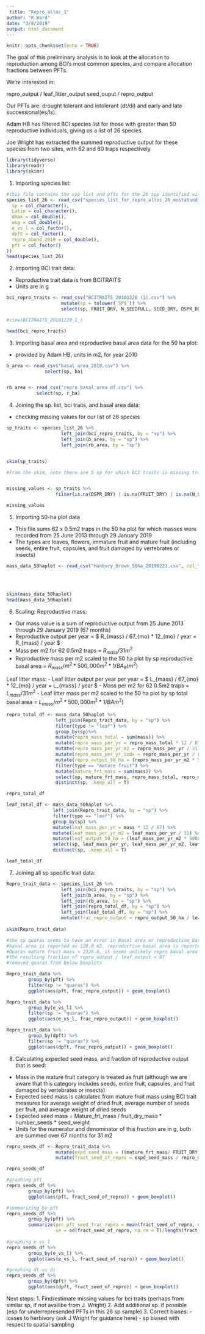 ```yaml
---
 title: "Repro_alloc_1"
author: "R.Ward"
date: "3/8/2019"
output: html_document
---
```


```r
knitr::opts_chunk$set(echo = TRUE)
```


The goal of this preliminary analysis is to look at the allocation to reproduction among BCI's most common species, and compare allocation fractions between PFTs.     

We're interested in:   

repro_output / leaf_litter_output
seed_ouput / repro_output  

Our PFTs are: drought tolerant and intolerant (dt/di) and early and late successional(es/ls).  

Adam HB has filtered BCI species list for those with greater than 50 reproductive individuals, giving us a list of 26 species.   

Joe Wright has extracted the summed reproductive output for these species from two sites, with 62 and 60 traps respectively.

```r
library(tidyverse)
library(readr)
library(skimr)
```

1.  Importing species list:

```r
#this file contains the spp list and pfts for the 26 spp identified with more than 50 repro individuals
species_list_26 <- read_csv("species_list_for_repro_alloc_26_mostabund_sp.csv", col_types = cols(
  sp = col_character(),
  Latin = col_character(),
  dmax = col_double(),
  wsg = col_double(),
  e_vs_l = col_factor(),
  dpft = col_factor(),
  repro_abund_2010 = col_double(),
  pft = col_factor()
))
head(species_list_26)

```

2. Importing BCI trait data:  
- Reproductive trait data is from BCITRAITS 
- Units are in g

```r
bci_repro_traits <- read_csv("BCITRAITS_20101220 (1).csv") %>%
                    mutate(sp = tolower(`SP$`)) %>%
                    select(sp, FRUIT_DRY, N_SEEDFULL, SEED_DRY, DSPR_DRY)

#view(BCITRAITS_20101220_1_)

head(bci_repro_traits) 
```


3. Importing basal area and reproductive basal area data for the 50 ha plot:
 - provided by Adam HB, units in m2, for year 2010

```r

b_area <- read_csv("basal_area_2010.csv") %>%
              select(sp, ba)


rb_area <- read_csv("repro_basal_area_df.csv") %>%
           select(sp, r_ba)

```


4. Joining the sp. list, bci traits, and basal area data:
- checking missing values for our list of 26 species

```r
sp_traits <- species_list_26 %>%
                    left_join(bci_repro_traits, by = "sp") %>%
                    left_join(b_area, by = "sp") %>%
                    left_join(rb_area, by = "sp")


skim(sp_traits)

#From the skim, note there are 5 sp for which BCI traits is missing trait values


missing_values <- sp_traits %>%
                  filter(is.na(DSPR_DRY) | is.na(FRUIT_DRY) | is.na(N_SEEDFULL) | is.na(SEED_DRY))

missing_values
```


5. Importing 50-ha plot data  
- This file sums 62 x 0.5m2 traps in the 50 ha plot for which masses were recorded from 25 June 2013 through 29 January 2019
- The types are leaves, flowers, immature fruit and mature fruit (including seeds, entire fruit, capsules, and fruit damaged by vertebrates or insects)
```r
mass_data_50haplot <- read_csv("Hanbury_Brown_50ha_20190221.csv", col_types = cols(sp = col_character(), 
                                                                                   type = col_factor(), 
                                                                                   mass = col_double(),
                                                                                   Freq = col_double())
                                                                                      )
skim(mass_data_50haplot)
head(mass_data_50haplot)

```

6. Scaling: 
Reproductive mass:
- Our mass value is a sum of reproductive output from 25 June 2013 through 29 January 2019 (67 months)
- Reproductive output per year =  $ R_{mass} / 67_{mo} * 12_{mo} / year = R_{mass} / year $
- Mass per m2 for 62 0.5m2 traps = $R_{mass}/ 31 m^2$
- Reproductive mass per m2 scaled to the 50 ha plot by sp reproductive basal area = $R_{mass} / m^2 * 500,000 m^2 * 1/ BA_{R} (m^2)$

Leaf litter mass: 
- Leaf litter output per year per year = $ L_{mass} / 67_{mo} * 12_{mo} / year = L_{mass} / year $
- Mass per m2 for 62 0.5m2 traps = $L_{mass}/ 31 m^2$
- Leaf litter mass per m2 scaled to the 50 ha plot by sp total basal area = $L_{mass} / m^2 * 500,000 m^2 * 1/ BA m^2)$


```r
repro_total_df <- mass_data_50haplot %>%
                  left_join(Repro_trait_data, by = "sp") %>%
                  filter(type != "leaf") %>%
                  group_by(sp)%>%
                  mutate(repro_mass_total = sum(mass)) %>%
                  mutate(repro_mass_per_yr = repro_mass_total * 12 / 67) %>%
                  mutate(repro_mass_per_yr_m2 = repro_mass_per_yr / 31) %>%  
                  mutate(repro_mass_per_yr_indv = repro_mass_per_yr / repro_abund_2010) %>%
                  mutate(repro_output_50_ha = (repro_mass_per_yr_m2 * 500000 / r_ba)) %>%
                  filter(type == "mature fruit") %>%
                  mutate(mature_frt_mass = sum(mass)) %>%
                  select(sp, mature_frt_mass, repro_mass_total, repro_mass_per_yr_indv, repro_mass_per_yr, repro_mass_per_yr_m2, repro_output_50_ha) %>%
                  distinct(sp, .keep_all = T)

repro_total_df

leaf_total_df <- mass_data_50haplot %>%
                 left_join(Repro_trait_data, by = "sp") %>%
                 filter(type == "leaf") %>%
                 group_by(sp) %>%
                 mutate(leaf_mass_per_yr = mass * 12 / 67) %>%
                 mutate(leaf_mass_per_yr_m2 = leaf_mass_per_yr / 31) %>%
                 mutate(leaf_output_50_ha = (leaf_mass_per_yr_m2 * 500000 / ba)) %>%
                 select(sp, leaf_mass_per_yr, leaf_mass_per_yr_m2, leaf_output_50_ha) %>%
                 distinct(sp, .keep_all = T)

leaf_total_df

```


7. Joining all sp specific trait data: 
```r
    
Repro_trait_data <- species_list_26 %>%
                    left_join(bci_repro_traits, by = "sp") %>%
                    left_join(b_area, by = "sp") %>%
                    left_join(rb_area, by = "sp") %>%
                    left_join(repro_total_df, by = "sp") %>%
                    left_join(leaf_total_df, by = "sp") %>%
                    mutate(frac_repro_output = repro_output_50_ha / leaf_output_50_ha)
                    
skim(Repro_trait_data)

#the sp quaras seems to have an error in basal area or reproductive basal area measure
#basal area is reported as 120.8 m2, reproductive basal area is reported as 0.91 m2
#Quaras mature fruit mass = 2326.6, it seems unlikely repro basal area is only .9
#the resulting fraction of repro_output / leaf_output = 87
#removed quaras from below boxplots

Repro_trait_data %>%
        group_by(pft) %>%
        filter(sp != "quaras") %>%
        ggplot(aes(pft, frac_repro_output)) + geom_boxplot()

Repro_trait_data %>%
        group_by(e_vs_l) %>%
        filter(sp != "quaras") %>%
        ggplot(aes(e_vs_l, frac_repro_output)) + geom_boxplot()

Repro_trait_data %>%
        group_by(dpft) %>%
        filter(sp != "quaras") %>%
        ggplot(aes(dpft, frac_repro_output)) + geom_boxplot()


```

8. Calculating expected seed mass, and fraction of reproductive output that is seed:

- Mass in the mature fruit category is treated as fruit (although we are aware that this category includes seeds, entire fruit, capsules, and fruit damaged by vertebrates or insects)
- Expected seed mass is calculatec from mature fruit mass using BCI trait measures for average weight of dried fruit, average number of seeds per fruit, and average weight of dried seeds
- Expected seed mass = Mature_frt_mass / fruit_dry_mass * number_seeds * seed_weight
- Units for the numerator and denominator of this fraction are in g, both are summed over 67 months for 31 m2

```r
repro_seeds_df <- Repro_trait_data %>%
                  mutate(expd_seed_mass = ((mature_frt_mass/ FRUIT_DRY) * N_SEEDFULL * SEED_DRY)) %>%
                  mutate(fract_seed_of_repro = expd_seed_mass / repro_mass_total)

repro_seeds_df

#graphing pft
repro_seeds_df %>%
        group_by(pft) %>%
        ggplot(aes(pft, fract_seed_of_repro)) + geom_boxplot()

#summarizing by pft
repro_seeds_df %>%
        group_by(pft) %>%
        summarize(per_pft_seed_frac_repro = mean(fract_seed_of_repro, na.rm = T), 
                  se = sd(fract_seed_of_repro, na.rm = T)/length(fract_seed_of_repro))
   
#graphing e_vs_l
repro_seeds_df %>%
        group_by(e_vs_l) %>%
        ggplot(aes(e_vs_l, fract_seed_of_repro)) + geom_boxplot()

#graphing dt vs di
repro_seeds_df %>%
        group_by(dpft) %>%
        ggplot(aes(dpft, fract_seed_of_repro)) + geom_boxplot()
```

Next steps: 
1. Find/estimate missing values for bci traits (perhaps from similar sp, if not availibe from J. Wright)
2. Add additional sp. if possible (esp for underrepresended PFTs in this 26 sp sample)
3. Correct biases:
- losses to herbivory (ask J Wright for guidance here)
- sp biased with respect to spatial sampling
